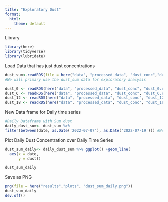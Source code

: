 ```yaml
---
title: "Exploratory Dust"
format:
  html:
    theme: default
---
```

Library
```r
library(here)
library(tidyverse)
library(lubridate)
```

Load Data that has just dust concentrations
```r
dust_sum<-readRDS(file = here("data", "processed_data", "dust_conc","dust_sum.rds")) #Dataframe with copies_mL and dust concentration for 2022
#We will primary use the dust_sum data for exploratory analysis

dust_0 <- readRDS(here("data", "processed_data", "dust_conc", "dust_0.rds"))
dust_6 <- readRDS(here("data", "processed_data", "dust_conc", "dust_6.rds"))
dust_12 <- readRDS(here("data", "processed_data", "dust_conc", "dust_12.rds"))
dust_18 <- readRDS(here("data", "processed_data", "dust_conc", "dust_18.rds"))

```

New Data frame for Daily time series 
```r
#Daily Dataframe with Sum dust
daily_dust_sum<- dust_sum %>%
filter(between(date, as.Date('2022-07-07'), as.Date('2022-07-19'))) #We do not have copies_mL for 2022-07-10
```


Plot Daily Dust Concentration over Daily Time Series 
```r
dust_sum_daily<- daily_dust_sum %>% ggplot() +geom_line(
  aes(x = date,
      y = dust))

dust_sum_daily
```

Save as PNG
```r
png(file = here("results","plots", "dust_sum_daily.png"))
dust_sum_daily
dev.off()
```


